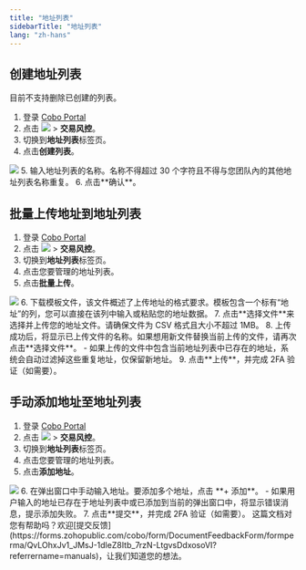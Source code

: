 ```yaml
---
title: "地址列表"
sidebarTitle: "地址列表"
lang: "zh-hans"
---
```


## 创建地址列表

<Note>目前不支持删除已创建的列表。</Note>

1. 登录 [Cobo Portal](https://portal.cobo.com/login)
2. 点击 <img src="/cn/images/common/wallets_icon_cn.svg" className="icon"/> > **交易风控**。
3. 切换到**地址列表**标签页。
4. 点击**创建列表**。
<img src="/cn/images/risk-controls/create-an-address-list-cn.png" className="screenshot_full_screen"/>
5. 输入地址列表的名称。名称不得超过 30 个字符且不得与您团队內的其他地址列表名称重复。
6. 点击**确认**。




## 批量上传地址到地址列表

1. 登录 [Cobo Portal](https://portal.cobo.com/login)
2. 点击 <img src="/cn/images/common/wallets_icon_cn.svg" className="icon"/> > **交易风控**。
3. 切换到**地址列表**标签页。
4. 点击您要管理的地址列表。
5. 点击**批量上传**。
<img src="/cn/images/risk-controls/batch-upload-cn.png" className="screenshot_full_screen"/>
6. 下载模板文件，该文件概述了上传地址的格式要求。模板包含一个标有“地址”的列，您可以直接在该列中输入或粘贴您的地址数据。
7. 点击**选择文件**来选择并上传您的地址文件。请确保文件为 CSV 格式且大小不超过 1MB。
8. 上传成功后，将显示已上传文件的名称。如果想用新文件替换当前上传的文件，请再次点击**选择文件**。
   - 如果上传的文件中包含当前地址列表中已存在的地址，系统会自动过滤掉这些重复地址，仅保留新地址。
9. 点击**上传**，并完成 2FA 验证（如需要）。

## 手动添加地址至地址列表
1. 登录 [Cobo Portal](https://portal.cobo.com/login)
2. 点击 <img src="/cn/images/common/wallets_icon_cn.svg" className="icon"/> > **交易风控**。
3. 切换到**地址列表**标签页。
4. 点击您要管理的地址列表。
5. 点击**添加地址**。
<img src="/cn/images/risk-controls/batch-upload-cn.png" className="screenshot_full_screen"/>
6. 在弹出窗口中手动输入地址。要添加多个地址，点击 **+ 添加**。
   - 如果用户输入的地址已存在于地址列表中或已添加到当前的弹出窗口中，将显示错误消息，提示添加失败。
7. 点击**提交**，并完成 2FA 验证（如需要）。
<Tip>这篇文档对您有帮助吗？欢迎[提交反馈](https://forms.zohopublic.com/cobo/form/DocumentFeedbackForm/formperma/QvLOhxJv1_JMsJ-1dleZ8Itb_7rzN-LtgvsDdxosoVI?referrername=manuals)，让我们知道您的想法。</Tip>